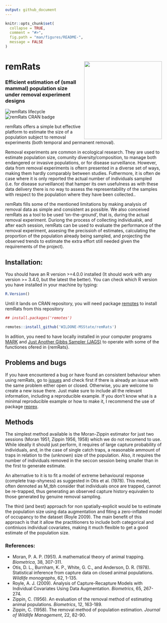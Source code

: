 ```yaml
---
output: github_document
---
```


```r
knitr::opts_chunk$set(
  collapse = TRUE,
  comment = "#>",
  fig.path = "man/figures/README-",
  message = FALSE
)
```


# remRats <img src='man/figures/logo.png' align="right" height="250" />

### Efficient estimation of (small mammal) population size under removal experiment designs


![remRats lifecycle](man/figures/lifecycle-experimental.svg)
![remRats CRAN badge](man/figures/badge-cran.svg)

remRats offers a simple but effective platform to estimate the size of a population subject to removal experiments (both temporal and permanent removal).

Removal experiments are common in ecological research. They are used to estimate population size, comunity diversity/composition, to manage both endangered or invasive populations, or for disease surveillance. However, data from removal experiments is oftern presented in a diverse set of ways, making them hardly comparably between studies. Futhermore, it is often de case where it is only reported the actual number of individuals sampled (i.e. for disease surveillance) that hamper its own usefulness as with these data delivery there is no way to assess the representability of the samples with respect to the population where they have been collected..

remRats fills some of the mentioned limitations by making analysis of removal data as simple and consistent as possible. We also conceived remRats as a tool to be used 'on-the-ground', that is, during the actual removal experiment. Duriong the process of collecting individualsk, and after each session, remRats can be used to evaluate the performance of the removal experiment, assesing the precissioh of estimates, calculating the proportion of the population already being sampled, and projecting the observed trends to estimate the extra effort still needed given the requirements of the project).

## Installation:

You should have an R version >=4.0.0 installed (It should work with any version >= 3.4.0, but the latest the better). You can check which R version you have installed in your machine by typing:

```r
R.Version()
```
Until it lands on CRAN repository, you will need package [remotes](https://cran.r-project.org/package=remotes) to install remRats from this repository

```r
## install.packages('remotes')

remotes::install_github('WILDONE-MSState/remRats')
```
In adition, you need to have locally installed in your computer programs [MARK](http://www.phidot.org/software/mark/) and [Just Another Gibbs Sampler (JAGS)](https://mcmc-jags.sourceforge.io/) to operate with some of the functiones ofered in {remRats}.

## Problems and bugs

If you have encountered a bug or have found an consistent behaviour when using remRats, go to [issues](https://github.com/WILDONE-MSState/remRats/issues) and check first if there is already an issue with the same problem either open or closed. Otherwise, you are welcome to create a new issue there. Just make sure to include all the relevant information, including a reproducible example. If you don't know what is a minimal reproducible example or how to make it, I recommend the use of package [reprex](https://cran.r-project.org/package=reprex).


## Methods

The simplest method available is the Moran-Zippin estimator for just two sessions (Moran 1951, Zippin 1956, 1958) which we do not recomend to use. While ideally it should just perform, it requires of large capture probability of individuals, and, in the case of single catch traps, a reasonable ammount of traps in relation to the (unknown) size of the population. Also, it requires the number of individuals removed in the seccon session being smaller than in the first to generate estimate.

An alternative to it is to fit a model of extreme behavioural response (complete trap-shyness) as suggested in Otis et al. (1978). This model, often dennoted as M_tbh consider that individuals once are trapped, cannot be re-trapped, thus generating an observed capture history equivalen to those generated by genuine removal sampling.

The third (and best) approach for non spatially-explicit would be to estimate the population size using data augmentation and fiting a zero-inflated model of occupancy to the dataset (Royle 2009). The main benefit of this approach is that it allow the practitioners to include both categorical and continiuos individual covariates, making it much flexible to get a good estimate of the population size.




### References:
- Moran, P. A. P. (1951). A mathematical theory of animal trapping. *Biometrica*, 38, 307-311.
- Otis, D. L., Burnham, K. P., White, G. C., and Anderson, D. R. (1978). Statistical inference from capture data on closed animal populations. *Wildlife monographs*, 62, 1-135.
- Royle, A. J. (2009). Analysis of Capture-Recapture Models with Individual Covariates Using Data Augmentation. *Biometrics*, 65, 267-274.
- Zippin, C. (1956). An evaluation of the removal method of estimating animal populations. *Biometrics*, 12, 163-189.
- Zippin, C. (1958). The removal method of population estimation. *Journal of Wildlife Management*, 22, 82-90.
